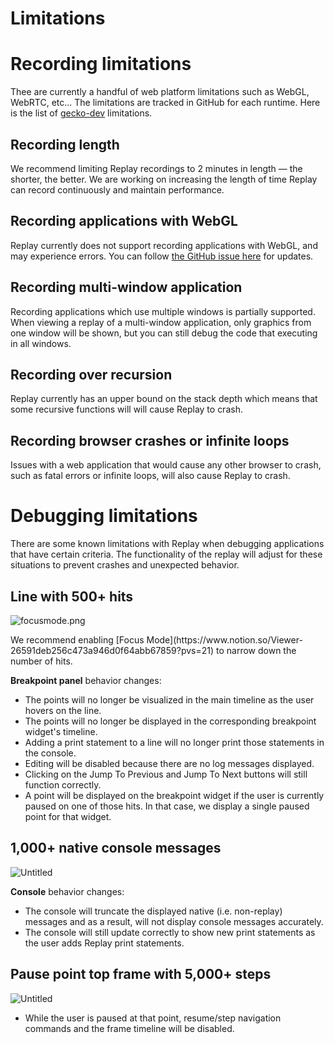 
# Limitations

# Recording limitations

Thee are currently a handful of web platform limitations such as WebGL, WebRTC, etc... The limitations are tracked in GitHub for each runtime. Here is the list of [gecko-dev](https://github.com/replayio/gecko-dev/issues?q=is%3Aissue+is%3Aopen+label%3Alimitation+) limitations.

## Recording length

We recommend limiting Replay recordings to 2 minutes in length — the shorter, the better. We are working on increasing the length of time Replay can record continuously and maintain performance.

## Recording applications with WebGL

Replay currently does not support recording applications with WebGL, and may experience errors. You can follow [the GitHub issue here](https://github.com/replayio/gecko-dev/issues/58) for updates.

## Recording multi-window application

Recording applications which use multiple windows is partially supported. When viewing a replay of a multi-window application, only graphics from one window will be shown, but you can still debug the code that executing in all windows.

## Recording over recursion

Replay currently has an upper bound on the stack depth which means that some recursive functions will will cause Replay to crash.

## Recording browser crashes or infinite loops

Issues with a web application that would cause any other browser to crash, such as fatal errors or infinite loops, will also cause Replay to crash.

# Debugging limitations

There are some known limitations with Replay when debugging applications that have certain criteria. The functionality of the replay will adjust for these situations to prevent crashes and unexpected behavior.

## Line with 500+ hits

![focusmode.png](/media/resources/get-help/limitations/focusmode.png)

<Callout type="info" emoji="💡">
We recommend enabling [Focus Mode](https://www.notion.so/Viewer-26591deb256c473a946d0f64abb67859?pvs=21) to narrow down the number of hits.

</Callout>

**Breakpoint panel** behavior changes:

- The points will no longer be visualized in the main timeline as the user hovers on the line.
- The points will no longer be displayed in the corresponding breakpoint widget's timeline.
- Adding a print statement to a line will no longer print those statements in the console.
- Editing will be disabled because there are no log messages displayed.
- Clicking on the Jump To Previous and Jump To Next buttons will still function correctly.
- A point will be displayed on the breakpoint widget if the user is currently paused on one of those hits. In that case, we display a single paused point for that widget.

## 1,000+ native console messages

![Untitled](/media/resources/get-help/limitations/Untitled.png)

**Console** behavior changes:

- The console will truncate the displayed native (i.e. non-replay) messages and as a result, will not display console messages accurately.
- The console will still update correctly to show new print statements as the user adds Replay print statements.

## Pause point top frame with 5,000+ steps

![Untitled](/media/resources/get-help/limitations/Untitled%201.png)

- While the user is paused at that point, resume/step navigation commands and the frame timeline will be disabled.